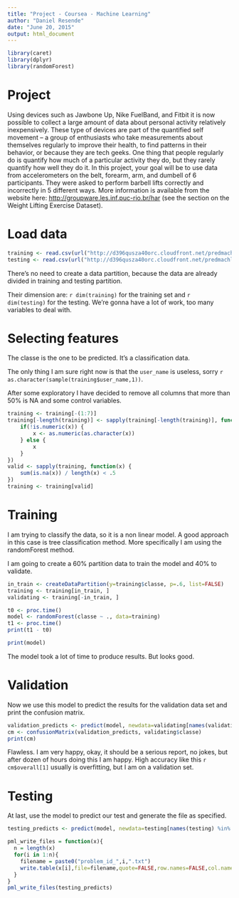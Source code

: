 ```yaml
---
title: "Project - Coursea - Machine Learning"
author: "Daniel Resende"
date: "June 20, 2015"
output: html_document
---
```


```r
library(caret)
library(dplyr)
library(randomForest)
```

# Project
Using devices such as Jawbone Up, Nike FuelBand, and Fitbit it is now possible to collect a large amount of data about personal activity relatively inexpensively. These type of devices are part of the quantified self movement – a group of enthusiasts who take measurements about themselves regularly to improve their health, to find patterns in their behavior, or because they are tech geeks. One thing that people regularly do is quantify how much of a particular activity they do, but they rarely quantify how well they do it. In this project, your goal will be to use data from accelerometers on the belt, forearm, arm, and dumbell of 6 participants. They were asked to perform barbell lifts correctly and incorrectly in 5 different ways. More information is available from the website here: [http://groupware.les.inf.puc-rio.br/har](http://groupware.les.inf.puc-rio.br/har) (see the section on the Weight Lifting Exercise Dataset). 

# Load data
```r
training <- read.csv(url("http://d396qusza40orc.cloudfront.net/predmachlearn/pml-training.csv"))
testing <- read.csv(url("http://d396qusza40orc.cloudfront.net/predmachlearn/pml-testing.csv"))
```
There's no need to create a data partition, because the data are already divided in training and testing partition.

Their dimension are: ```r dim(training)``` for the training set and ```r dim(testing)``` for the testing. We're gonna have a lot of work, too many variables to deal with.

# Selecting features
The classe is the one to be predicted. It's a classification data.

The only thing I am sure right now is that the `user_name` is useless, sorry ```r as.character(sample(training$user_name,1))```.

After some exploratory I have decided to remove all columns that more than 50% is NA and some control variables.
```r
training <- training[-(1:7)]
training[-length(training)] <- sapply(training[-length(training)], function(x) {
    if(!is.numeric(x)) {
        x <- as.numeric(as.character(x))
    } else {
        x
    }
})
valid <- sapply(training, function(x) {
    sum(is.na(x)) / length(x) < .5
})
training <- training[valid]
````

# Training
I am trying to classify the data, so it is a non linear model. A good approach in this case is tree classification method. More specifically I am using the randomForest method.

I am going to create a 60% partition data to train the model and 40% to validate.
```r
in_train <- createDataPartition(y=training$classe, p=.6, list=FALSE)
training <- training[in_train, ]
validating <- training[-in_train, ]

t0 <- proc.time()
model <- randomForest(classe ~ ., data=training)
t1 <- proc.time()
print(t1 - t0)

print(model)
```
The model took a lot of time to produce results. But looks good.

# Validation
Now we use this model to predict the results for the validation data set and print the confusion matrix.
```r
validation_predicts <- predict(model, newdata=validating[names(validating) %in% names(training)])
cm <- confusionMatrix(validation_predicts, validating$classe)
print(cm)
```
Flawless. I am very happy, okay, it should be a serious report, no jokes, but after dozen of hours doing this I am happy. High accuracy like this ```r cm$overall[1]``` usually is overfitting, but I am on a validation set.

# Testing
At last, use the model to predict our test and generate the file as specified.
```r
testing_predicts <- predict(model, newdata=testing[names(testing) %in% names(training)])

pml_write_files = function(x){
  n = length(x)
  for(i in 1:n){
    filename = paste0("problem_id_",i,".txt")
    write.table(x[i],file=filename,quote=FALSE,row.names=FALSE,col.names=FALSE)
  }
}
pml_write_files(testing_predicts)
```

